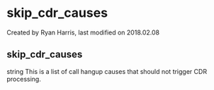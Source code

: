 
# skip_cdr_causes 

 Created by  Ryan Harris, last modified on 2018.02.08

## skip_cdr_causes

string This is a list of call hangup causes that should not trigger CDR processing.


